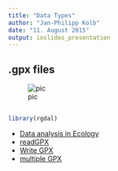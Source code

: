 ```yaml
---
title: "Data Types"
author: "Jan-Philipp Kolb"
date: "11. August 2015"
output: ioslides_presentation
---
```


## .gpx files

![pic](http://img.expertgps.com/images/gpx256.png)


## 

```r
library(rgdal)
```

- [Data analysis in Ecology](https://cran.r-project.org/web/packages/pgirmess/pgirmess.pdf)
- [readGPX](http://plotkml.r-forge.r-project.org/readGPX.html)
- [Write GPX](http://www.inside-r.org/packages/cran/pgirmess/docs/writeGPX)
- [multiple GPX](http://gis.stackexchange.com/questions/11221/how-to-read-multiple-gpx-files-in-r)

